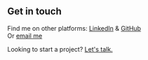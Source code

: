 ## Get in touch

Find me on other platforms: [LinkedIn](https://linkedin.com/in/pravinthan-prabagaran/) & [GitHub](https://github.com/pravinthan/)<br/>
Or [email me](mailto:pravinthan.prabagaran@gmail.com)

Looking to start a project? [Let's talk.](mailto:pravinthan.prabagaran@gmail.com)
